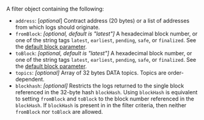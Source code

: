 A filter object containing the following:

- `address`: [_optional_] Contract address (20 bytes) or a list of addresses from which logs should originate.
- `fromBlock`: _[optional, default is "latest"]_ A hexadecimal block number, or one of the string tags `latest`, `earliest`, `pending`, `safe`, or `finalized`. See the [default block parameter](https://ethereum.org/en/developers/docs/apis/json-rpc/#default-block).
- `toBlock`: _[optional, default is "latest"]_ A hexadecimal block number, or one of the string tags `latest`, `earliest`, `pending`, `safe`, or `finalized`. See the [default block parameter](https://ethereum.org/en/developers/docs/apis/json-rpc/#default-block).
- `topics`: _[optional]_ Array of 32 bytes DATA topics. Topics are order-dependent.
- `blockhash`: _[optional]_ Restricts the logs returned to the single block referenced in the 32-byte hash `blockHash`. Using `blockHash` is equivalent to setting `fromBlock` and `toBlock` to the block number referenced in the `blockHash`. If `blockHash` is present in in the filter criteria, then neither `fromBlock` nor `toBlock` are allowed.
